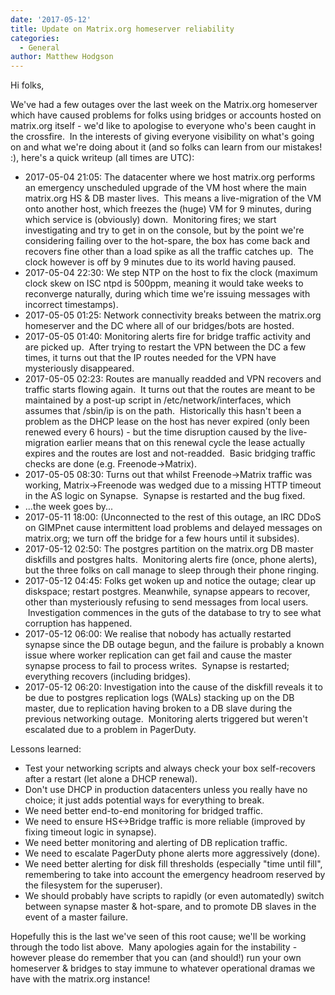 ```yaml
---
date: '2017-05-12'
title: Update on Matrix.org homeserver reliability
categories:
  - General
author: Matthew Hodgson
---
```


Hi folks,

We've had a few outages over the last week on the Matrix.org homeserver which have caused problems for folks using bridges or accounts hosted on matrix.org itself - we'd like to apologise to everyone who's been caught in the crossfire.  In the interests of giving everyone visibility on what's going on and what we're doing about it (and so folks can learn from our mistakes! :), here's a quick writeup (all times are UTC):
<ul>
 	<li>2017-05-04 21:05: The datacenter where we host matrix.org performs an emergency unscheduled upgrade of the VM host where the main matrix.org HS &amp; DB master lives.  This means a live-migration of the VM onto another host, which freezes the (huge) VM for 9 minutes, during which service is (obviously) down.  Monitoring fires; we start investigating and try to get in on the console, but by the point we're considering failing over to the hot-spare, the box has come back and recovers fine other than a load spike as all the traffic catches up.  The clock however is off by 9 minutes due to its world having paused.</li>
 	<li>2017-05-04 22:30: We step NTP on the host to fix the clock (maximum clock skew on ISC ntpd is 500ppm, meaning it would take weeks to reconverge naturally, during which time we're issuing messages with incorrect timestamps).</li>
 	<li>2017-05-05 01:25: Network connectivity breaks between the matrix.org homeserver and the DC where all of our bridges/bots are hosted.</li>
 	<li>2017-05-05 01:40: Monitoring alerts fire for bridge traffic activity and are picked up.  After trying to restart the VPN between the DC a few times, it turns out that the IP routes needed for the VPN have mysteriously disappeared.</li>
 	<li>2017-05-05 02:23: Routes are manually readded and VPN recovers and traffic starts flowing again.  It turns out that the routes are meant to be maintained by a post-up script in /etc/network/interfaces, which assumes that /sbin/ip is on the path.  Historically this hasn't been a problem as the DHCP lease on the host has never expired (only been renewed every 6 hours) - but the time disruption caused by the live-migration earlier means that on this renewal cycle the lease actually expires and the routes are lost and not-readded.  Basic bridging traffic checks are done (e.g. Freenode-&gt;Matrix).</li>
 	<li>2017-05-05 08:30: Turns out that whilst Freenode-&gt;Matrix traffic was working, Matrix-&gt;Freenode was wedged due to a missing HTTP timeout in the AS logic on Synapse.  Synapse is restarted and the bug fixed.</li>
 	<li>...the week goes by...</li>
 	<li>2017-05-11 18:00: (Unconnected to the rest of this outage, an IRC DDoS on GIMPnet cause intermittent load problems and delayed messages on matrix.org; we turn off the bridge for a few hours until it subsides).</li>
 	<li>2017-05-12 02:50: The postgres partition on the matrix.org DB master diskfills and postgres halts.  Monitoring alerts fire (once, phone alerts), but the three folks on call manage to sleep through their phone ringing.</li>
 	<li>2017-05-12 04:45: Folks get woken up and notice the outage; clear up diskspace; restart postgres. Meanwhile, synapse appears to recover, other than mysteriously refusing to send messages from local users.  Investigation commences in the guts of the database to try to see what corruption has happened.</li>
 	<li>2017-05-12 06:00: We realise that nobody has actually restarted synapse since the DB outage begun, and the failure is probably a known issue where worker replication can get fail and cause the master synapse process to fail to process writes.  Synapse is restarted; everything recovers (including bridges).</li>
 	<li>2017-05-12 06:20: Investigation into the cause of the diskfill reveals it to be due to postgres replication logs (WALs) stacking up on the DB master, due to replication having broken to a DB slave during the previous networking outage.  Monitoring alerts triggered but weren't escalated due to a problem in PagerDuty.</li>
</ul>
Lessons learned:
<ul>
 	<li>Test your networking scripts and always check your box self-recovers after a restart (let alone a DHCP renewal).</li>
 	<li>Don't use DHCP in production datacenters unless you really have no choice; it just adds potential ways for everything to break.</li>
 	<li>We need better end-to-end monitoring for bridged traffic.</li>
 	<li>We need to ensure HS&lt;-&gt;Bridge traffic is more reliable (improved by fixing timeout logic in synapse).</li>
 	<li>We need better monitoring and alerting of DB replication traffic.</li>
 	<li>We need to escalate PagerDuty phone alerts more aggressively (done).</li>
 	<li>We need better alerting for disk fill thresholds (especially "time until fill", remembering to take into account the emergency headroom reserved by the filesystem for the superuser).</li>
 	<li>We should probably have scripts to rapidly (or even automatedly) switch between synapse master &amp; hot-spare, and to promote DB slaves in the event of a master failure.</li>
</ul>
Hopefully this is the last we've seen of this root cause; we'll be working through the todo list above.  Many apologies again for the instability - however please do remember that you can (and should!) run your own homeserver &amp; bridges to stay immune to whatever operational dramas we have with the matrix.org instance!